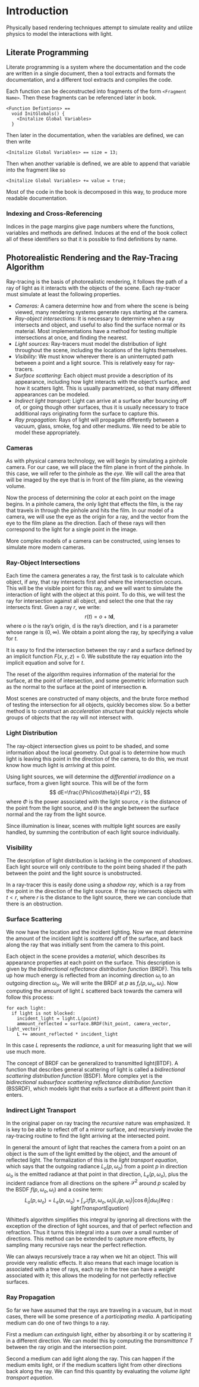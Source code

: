 # Introduction

Physically based rendering techniques attempt to simulate reality and utilize
physics to model the interactions with light.

## Literate Programming

Literate programming is a system where the documentation and the code are
written in a single document, then a tool extracts and formats the
documentation, and a different tool extracts and compiles the code.

Each function can be deconstructed into fragments of the form ``<Fragment
Name>``. Then these fragments can be referenced later in book.

```
<Function Defintions> ==
  void InitGlobals() {
    <Initalize Global Variables>
  }
```

Then later in the documentation, when the variables are defined, we can then
write

```
<Initalize Global Variables> == size = 13;
```

Then when another variable is defined, we are able to append that variable into
the fragment like so

```
<Initalize Global Variables> += value = true;
```

Most of the code in the book is decomposed in this way, to produce more
readable documentation.

### Indexing and Cross-Referencing

Indices in the page margins give page numbers where the functions, variables and
methods are defined. Induces at the end of the book collect all of these
identifiers so that it is possible to find definitions by name.

## Photorealistic Rendering and the Ray-Tracing Algorithm

Ray-tracing is the basis of photorealistic rendering, it follows the path of a
ray of light as it interacts with the objects of the scene. Each ray-tracer
must simulate at least the following properties.

* _Cameras:_ A camera determine how and from where the scene is being viewed,
    many rendering systems generate rays starting at the camera.
* _Ray-object intersections:_ It is necessary to determine when a ray
    intersects and object, and useful to also find the surface normal or its
    material. Most implementations have a method for testing multiple
    intersections at once, and finding the nearest.
* _Light sources:_ Ray-tracers must model the distribution of light throughout
    the scene, including the locations of the lights themselves.
* _Visibility:_ We must know wherever there is an uninterrupted path between a
    point and a light source. This is relatively easy for ray-tracers.
* _Surface scattering:_ Each object must provide a description of its
    appearance, including how light interacts with the object's surface, and
    how it scatters light. This is usually parametrized, so that many different
    appearances can be modeled.
* _Indirect light transport:_ Light can arrive at a surface after bouncing off
    of, or going though other surfaces, thus it is usually necessary to trace
    additional rays originating form the surface to capture this.
* _Ray propagation:_ Rays of light will propagate differently between a vacuum,
    glass, smoke, fog and other mediums. We need to be able to model these
    appropriately.

### Cameras

As with physical camera technology, we will begin by simulating a pinhole
camera. For our case, we will place the film plane in front of the pinhole. In
this case, we will refer to the pinhole as the _eye_. We will call the area
that will be imaged by the eye that is in front of the film plane, as the
viewing volume.

Now the process of determining the color at each point on the image begins. In
a pinhole camera, the only light that effects the film, is the ray that travels
in through the pinhole and hits the film. In our model of a camera, we will use
the eye as the origin for a ray, and the vector from the eye to the film plane
as the direction. Each of these rays will then correspond to the light for a
single point in the image.

More complex models of a camera can be constructed, using lenses to simulate
more modern cameras.

### Ray-Object Intersections

Each time the camera generates a ray, the first task is to calculate which
object, if any, that ray intersects first and where the intersection occurs.
This will be the visible point for this ray, and we will want to simulate the
interaction of light with the object at this point. To do this, we will test
the ray for intersection against all object, and select the one that the ray
intersects first. Given a ray $r$, we write:
$$
r(t)=o+t\mathbf{d},
$$
where $o$ is the ray's origin, $\mathbb{d}$ is the ray's direction, and $t$ is
a parameter whose range is $(0,\infty)$. We obtain a point along the ray, by
specifying a value for $t$.

It is easy to find the intersection between the ray $r$ and a surface defined
by an implicit function $F(x,y,z)=0$. We substitute the ray equation into the
implicit equation and solve for $t$.

The reset of the algorithm requires information of the material for the
surface, at the point of intersection, and some geometric information such as
the normal to the surface at the point of intersection $\mathbf{n}$.

Most scenes are constructed of many objects, and the brute force method of
testing the intersection for all objects, quickly becomes slow. So a better
method is to construct an _acceleration structure_ that quickly rejects whole
groups of objects that the ray will not intersect with.

### Light Distribution

The ray-object intersection gives us point to be shaded, and some information
about the local geometry. Out goal is to determine how much light is leaving
this point in the direction of the camera, to do this, we must know how much
light is _arriving_ at this point. 

Using light sources, we will determine the _differential irradiance_ on a
surface, from a given light source. This will be of the form
$$
dE=\frac{\Phi\cos\theta}{4\pi r^2},
$$
where $\Phi$ is the power associated with the light source, $r$ is the distance
of the point from the light source, and $\theta$ is the angle between the
surface normal and the ray from the light source.

Since illumination is linear, scenes with multiple light sources are easily
handled, by summing the contribution of each light source individually.

### Visibility

The description of light distribution is lacking in the component of _shadows_.
Each light source will only contribute to the point being shaded if the path
between the point and the light source is unobstructed.

In a ray-tracer this is easily done using a _shadow ray_, which is a ray from
the point in the direction of the light source. If the ray intersects objects
with $t<r$, where $r$ is the distance to the light source, there we can
conclude that there is an obstruction.

### Surface Scattering

We now have the location and the incident lighting. Now we must determine the
amount of the incident light is _scattered_ off of the surface, and back along
the ray that was initially sent from the camera to this point.

Each object in the scene provides a _material_, which describes its appearance
properties at each point on the surface. This description is given by the
_bidirectional reflectance distribution function_ (BRDF). This tells up how
much energy is reflected from an incoming direction $\omega_i$ to an outgoing
direction $\omega_o$. We will write the BRDF at $p$ as
$f_r\left(p,\omega_o,\omega_i\right)$. Now computing the amount of light $L$
scattered back towards the camera will follow this process:

```
for each light:
  if light is not blocked:
    incident_light = light.L(point)
    ammount_reflected = surface.BRDF(hit_point, camera_vector, light_vector)
    L += amount_reflected * incident_light
```

In this case $L$ represents the _radiance_, a unit for measuring light that we
will use much more.

The concept of BRDF can be generalized to transmitted light(BTDF). A function
that describes general scattering of light is called a _bidirectional
scattering distribution function_ (BSDF). More complex yet is the _bidirectional
subsurface scattering reflectance distribution function_ (BSSRDF), which models
light that exits a surface at a different point than it enters.

### Indirect Light Transport

In the original paper on ray tracing the _recursive_ nature was emphasized.
It is key to be able to reflect off of a mirror surface, and recursively invoke
the ray-tracing routine to find the light arriving at the intersected point.

In general the amount of light that reaches the camera from a point on an
object is the sum of the light emitted by the object, and the amount of
reflected light. The formalization of this is the _light transport equation_,
which says that the outgoing radiance $L_o\left(p,\omega_o\right)$ from a point
$p$ in direction $\omega_o$ is the emitted radiance at that point in that
direction, $L_e\left(p,\omega_o\right)$, plus the incident radiance from all
directions on the sphere $\mathcal{S}^2$ around $p$ scaled by the BSDF
$f\left(p,\omega_o,\omega_i\right)$ and a cosine term:
$$
L_o\left(p,\omega_o\right)=L_e\left(p,\omega_o\right)+\int_{\mathcal{S}^2}f\left(p,\omega_o,\omega_i\right)L_i\left(p,\omega_i\right)\left|\cos\theta_i\right|d\omega_i
(\#eq:lightTransportEquation)
$$

Whitted's algorithm simplifies this integral by ignoring all directions with
the exception of the direction of light sources, and that of perfect
reflection and refraction. Thus it turns this integral into a sum over a small
number of directions. This method can be extended to capture more effects, by
sampling many recursive rays near the perfect reflection.

We can always recursively trace a ray when we hit an object. This will provide
very realistic effects. It also means that each image location is associated
with a tree of rays, each ray in the tree can have a _weight_ associated with
it; this allows the modeling for not perfectly reflective surfaces.

### Ray Propagation

So far we have assumed that the rays are traveling in a vacuum, but in most
cases, there will be some presence of a _participating media_. A participating
medium can do one of two things to a ray.

First a medium can _extinguish_ light, either by absorbing it or by scattering
it in a different direction. We can model this by computing the _transmittance_
$T$ between the ray origin and the intersection point.

Second a medium can add light along the ray. This can happen if the medium
emits light, or if the medium scatters light from other directions back along
the ray. We can find this quantity by evaluating the _volume light transport
equation_.
